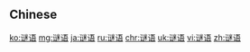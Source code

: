 {{also|謎語}}
==Chinese==
{{zh-see|謎語}}

[[ko:谜语]]
[[mg:谜语]]
[[ja:谜语]]
[[ru:谜语]]
[[chr:谜语]]
[[uk:谜语]]
[[vi:谜语]]
[[zh:谜语]]